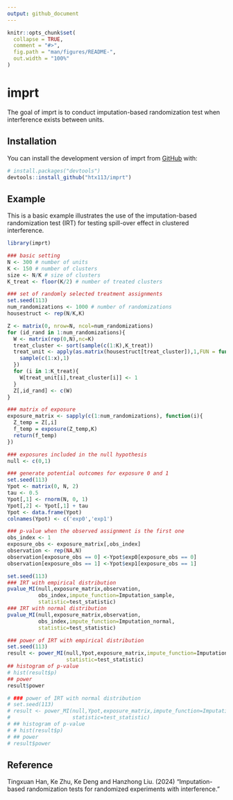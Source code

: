 ```yaml
---
output: github_document
---
```


<!-- README.md is generated from README.Rmd. Please edit that file -->

```r
knitr::opts_chunk$set(
  collapse = TRUE,
  comment = "#>",
  fig.path = "man/figures/README-",
  out.width = "100%"
)
```

# imprt

<!-- badges: start -->
<!-- badges: end -->

The goal of imprt is to conduct imputation-based randomization test when interference exists between units.

## Installation

You can install the development version of imprt from [GitHub](https://github.com/) with:

``` r
# install.packages("devtools")
devtools::install_github("htx113/imprt")
```

## Example

This is a basic example illustrates the use of the imputation-based randomization test (IRT) for testing spill-over effect in clustered interference.

```r
library(imprt)

### basic setting
N <- 300 # number of units
K <- 150 # number of clusters
size <- N/K # size of clusters
K_treat <- floor(K/2) # number of treated clusters

### set of randomly selected treatment assignments
set.seed(113)
num_randomizations <- 1000 # number of randomizations
housestruct <- rep(N/K,K)

Z <- matrix(0, nrow=N, ncol=num_randomizations)
for (id_rand in 1:num_randomizations){
  W <- matrix(rep(0,N),nc=K)
  treat_cluster <- sort(sample(c(1:K),K_treat))
  treat_unit <- apply(as.matrix(housestruct[treat_cluster]),1,FUN = function(x){
    sample(c(1:x),1)
  })
  for (i in 1:K_treat){
    W[treat_unit[i],treat_cluster[i]] <- 1
  }
  Z[,id_rand] <- c(W)
}

### matrix of exposure
exposure_matrix <- sapply(c(1:num_randomizations), function(i){
  Z_temp = Z[,i]
  f_temp = exposure(Z_temp,K)
  return(f_temp)
})

### exposures included in the null hypothesis
null <- c(0,1)

### generate potential outcomes for exposure 0 and 1
set.seed(113)
Ypot <- matrix(0, N, 2)
tau <- 0.5
Ypot[,1] <- rnorm(N, 0, 1)
Ypot[,2] <- Ypot[,1] + tau
Ypot <- data.frame(Ypot)
colnames(Ypot) <- c('exp0','exp1')

### p-value when the observed assignment is the first one
obs_index <- 1
exposure_obs <- exposure_matrix[,obs_index]
observation <- rep(NA,N)
observation[exposure_obs == 0] <-Ypot$exp0[exposure_obs == 0]
observation[exposure_obs == 1] <-Ypot$exp1[exposure_obs == 1]

set.seed(113)
### IRT with empirical distribution
pvalue_MI(null,exposure_matrix,observation,
          obs_index,impute_function=Imputation_sample,
          statistic=test_statistic)
### IRT with normal distribution
pvalue_MI(null,exposure_matrix,observation,
          obs_index,impute_function=Imputation_normal,
          statistic=test_statistic)

### power of IRT with empirical distribution
set.seed(113)
result <- power_MI(null,Ypot,exposure_matrix,impute_function=Imputation_sample,
                   statistic=test_statistic)
## histogram of p-value
# hist(result$p)
## power
result$power

# ### power of IRT with normal distribution
# set.seed(113)
# result <- power_MI(null,Ypot,exposure_matrix,impute_function=Imputation_normal,
#                    statistic=test_statistic)
# ## histogram of p-value
# # hist(result$p)
# ## power
# result$power
```

## Reference

Tingxuan Han, Ke Zhu, Ke Deng and Hanzhong Liu. (2024) "Imputation-based randomization tests for randomized experiments with interference."
